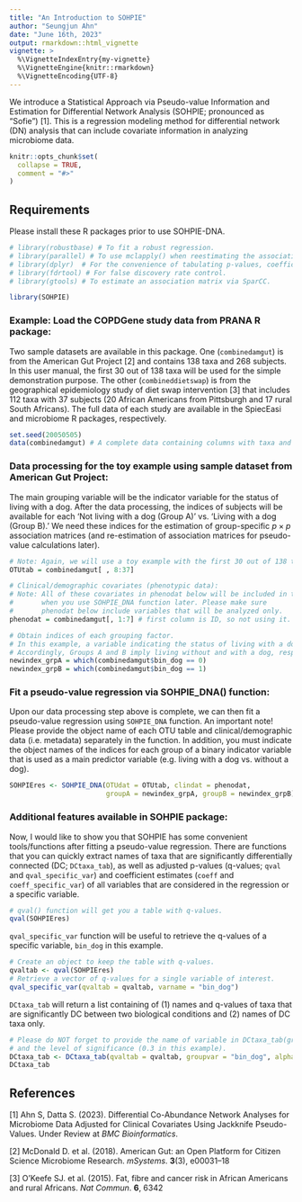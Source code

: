 ```yaml
---
title: "An Introduction to SOHPIE"
author: "Seungjun Ahn"
date: "June 16th, 2023"
output: rmarkdown::html_vignette
vignette: >
  %\VignetteIndexEntry{my-vignette}
  %\VignetteEngine{knitr::rmarkdown}
  %\VignetteEncoding{UTF-8}
---
```


We introduce a Statistical Approach via Pseudo-value Information and Estimation for Differential Network Analysis (SOHPIE; pronounced as "Sofie") [1]. This is a regression modeling method for differential network (DN) analysis that can include covariate information in analyzing microbiome data. 

```r
knitr::opts_chunk$set(
  collapse = TRUE,
  comment = "#>"
)
```


## Requirements
Please install these R packages prior to use SOHPIE-DNA.
```r
# library(robustbase) # To fit a robust regression.
# library(parallel) # To use mclapply() when reestimating the association matrix.
# library(dplyr)  # For the convenience of tabulating p-values, coefficients, and q-values.
# library(fdrtool) # For false discovery rate control.
# library(gtools) # To estimate an association matrix via SparCC.
```


```r
library(SOHPIE)
```

### Example: Load the COPDGene study data from PRANA R package:
Two sample datasets are available in this package. One (`combinedamgut`) is from the American Gut Project [2] and contains 138 taxa and 268 subjects. In this user manual, the first 30 out of 138 taxa will be used for the simple demonstration purpose. The other (`combineddietswap`) is from the geographical epidemiology study of diet swap intervention [3] that includes 112 taxa with 37 subjects (20 African Americans from Pittsburgh and 17 rural South Africans). The full data of each study are available in the SpiecEasi and microbiome R packages, respectively.

```r
set.seed(20050505)
data(combinedamgut) # A complete data containing columns with taxa and clinical covariates.
```


### Data processing for the toy example using sample dataset from American Gut Project:
The main grouping variable will be the indicator variable for the status of living with a dog. After the data processing, the indices of subjects will be available for each 'Not living with a dog (Group A)' vs. 'Living with a dog (Group B).' We need these indices for the estimation of group-specific $p \times p$ association matrices (and re-estimation of association matrices for pseudo-value calculations later).
```r
# Note: Again, we will use a toy example with the first 30 out of 138 taxa.
OTUtab = combinedamgut[ , 8:37]

# Clinical/demographic covariates (phenotypic data):
# Note: All of these covariates in phenodat below will be included in the regression 
#       when you use SOHPIE_DNA function later. Please make sure 
#       phenodat below include variables that will be analyzed only.
phenodat = combinedamgut[, 1:7] # first column is ID, so not using it.
```

```r
# Obtain indices of each grouping factor.
# In this example, a variable indicating the status of living with a dog was chosen (i.e. bin_dog).
# Accordingly, Groups A and B imply living without and with a dog, respectively.
newindex_grpA = which(combinedamgut$bin_dog == 0)
newindex_grpB = which(combinedamgut$bin_dog == 1)
```


### Fit a pseudo-value regression via SOHPIE_DNA() function:
Upon our data processing step above is complete, we can then fit a pseudo-value regression using `SOHPIE_DNA` function. An important note! Please provide the object name of each OTU table and clinical/demographic data (i.e. metadata) separately in the function. In addition, you must indicate the object names of the indices for each group of a binary indicator variable that is used as a main predictor variable (e.g. living with a dog vs. without a dog).
```r
SOHPIEres <- SOHPIE_DNA(OTUdat = OTUtab, clindat = phenodat, 
                        groupA = newindex_grpA, groupB = newindex_grpB)
```

### Additional features available in SOHPIE package:
Now, I would like to show you that SOHPIE has some convenient tools/functions after fitting a pseudo-value regression. There are functions that you can quickly extract names of taxa that are significantly differentially connected (DC; `DCtaxa_tab`), as well as adjusted p-values (q-values; `qval` and `qval_specific_var`) and coefficient estimates (`coeff` and `coeff_specific_var`) of all variables that are considered in the regression or a specific variable.
```r
# qval() function will get you a table with q-values.
qval(SOHPIEres)
```
`qval_specific_var` function will be useful to retrieve the q-values of a specific variable, `bin_dog` in this example.  

```r
# Create an object to keep the table with q-values.
qvaltab <- qval(SOHPIEres)
# Retrieve a vector of q-values for a single variable of interest.
qval_specific_var(qvaltab = qvaltab, varname = "bin_dog")
```

`DCtaxa_tab` will return a list containing of (1) names and q-values of taxa that are significantly DC between two biological conditions and (2) names of DC taxa only. 
```r
# Please do NOT forget to provide the name of variable in DCtaxa_tab(groupvar = )
# and the level of significance (0.3 in this example).
DCtaxa_tab <- DCtaxa_tab(qvaltab = qvaltab, groupvar = "bin_dog", alpha = 0.3)
DCtaxa_tab
```

\newpage
## References
[1] Ahn S, Datta S. (2023). Differential Co-Abundance Network Analyses for Microbiome Data Adjusted for Clinical Covariates Using Jackknife Pseudo-Values. Under Review at $\textit{BMC Bioinformatics}$.

[2] McDonald D. et al. (2018). American Gut: an Open Platform for Citizen Science Microbiome Research. $\textit{mSystems}$. **3**(3), e00031–18

[3] O'Keefe SJ. et al. (2015). Fat, fibre and cancer risk in African Americans and rural Africans. $\textit{Nat Commun}$. **6**, 6342
